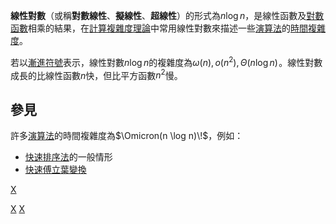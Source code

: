 '''線性對數'''（或稱'''對數線性'''、'''擬線性'''、'''超線性'''）的形式為<math>n \log n</math>，是線性函數及[[對數函數|對數函數]]相乘的結果，在[[計算複雜度理論|計算複雜度理論]]中常用線性對數來描述一些[[演算法|演算法]]的[[時間複雜度|時間複雜度]]。

若以[[大O符號|漸進符號]]表示，線性對數<math>n \log n</math>的複雜度為<math>\omega(n), o(n^2), \Theta(n \log n)\!</math>。線性對數成長的比線性函數<math>n</math>快，但比平方函數<math>n^2</math>慢。

== 參見 ==
許多[[演算法|演算法]]的時間複雜度為<math>\Omicron(n \log n)\!</math>，例如：
* [[快速排序法|快速排序法]]的一般情形
* [[快速傅立葉變換|快速傅立葉變換]]

{{math-stub}}

[[category:函数|X]]
[[Category:算法|X]]
[[Category:对数|X]]